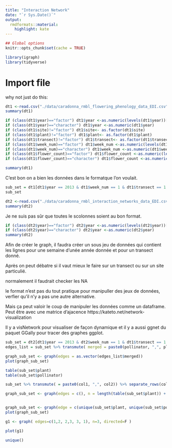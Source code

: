 ```yaml
---
title: "Interaction Network"
date: "`r Sys.Date()`"
output:
  rmdformats::material:
    highlight: kate
---
```


```r
## Global options
knitr::opts_chunk$set(cache = TRUE)
```

```r
library(igraph)
library(tidyverse)
```


# Import file
why not just do this:

```r
dt1 <-read.csv("./data/caradonna_rmbl_flowering_phenology_data_EDI.csv",header=T,sep=",",quot='"')
summary(dt1)
```

```r
if (class(dt1$year)=="factor") dt1$year <-as.numeric(levels(dt1$year))[as.integer(dt1$year) ]               
if (class(dt1$year)=="character") dt1$year <-as.numeric(dt1$year)
if (class(dt1$site)!="factor") dt1$site<- as.factor(dt1$site)
if (class(dt1$plant)!="factor") dt1$plant<- as.factor(dt1$plant)
if (class(dt1$transect)!="factor") dt1$transect<- as.factor(dt1$transect)
if (class(dt1$week_num)=="factor") dt1$week_num <-as.numeric(levels(dt1$week_num))[as.integer(dt1$week_num) ]               
if (class(dt1$week_num)=="character") dt1$week_num <-as.numeric(dt1$week_num)
if (class(dt1$flower_count)=="factor") dt1$flower_count <-as.numeric(levels(dt1$flower_count))[as.integer(dt1$flower_count) ]               
if (class(dt1$flower_count)=="character") dt1$flower_count <-as.numeric(dt1$flower_count)

summary(dt1)
```

C'est bon on a bien les données dans le formatque l'on voulait.

```r
sub_set = dt1[dt1$year == 2013 & dt1$week_num == 1 & dt1$transect == 1,]
sub_set
```

```r
dt2 <-read.csv("./data/caradonna_rmbl_interaction_networks_data_EDI.csv",header=T,sep=",",quot='"')
summary(dt2)
```

Je ne suis pas sûr que toutes le scolonnes soient au bon format.

```r
if (class(dt2$year)=="factor") dt2$year <-as.numeric(levels(dt2$year))[as.integer(dt2$year) ]               
if (class(dt2$year)=="character") dt2$year <-as.numeric(dt2$year)
summary(dt2)
```

Afin de créer le graph, il faudra créer un sous jeu de données qui contient les lignes pour une semaine d'unée année donnée et  pour un transect donné.

Après on peut débatre si il vaut mieux le faire sur un transect ou sur un site particulié.

normalement il faudrait checker les NA

le format n'est pas du tout pratique pour manipuller des jeux de données, verfier qu'il n'y a pas une autre alternative.

Mais ça peut valoir le coup de manipuler les données comme un dataframe.
Peut être avec une matrice d'ajacence
https://kateto.net/network-visualization

Il y a visNetwork pour visualiser de façon dynamique et il y a aussi ggnet du paquet GGally pour tracer des graphes ggplot.

```r
sub_set = dt2[dt1$year == 2013 & dt2$week_num == 1 & dt1$transect == 1, c("pollinator", "plant")]
edges_list = sub_set %>% transmute( merged = paste0(pollinator, ",", plant)) %>% separate_rows(merged, sep = ",")

graph_sub_set <- graph(edges = as.vector(edges_list$merged))
plot(graph_sub_set)
```

```r
table(sub_set$plant)
table(sub_set$pollinator)
```

```r
sub_set %>% transmute( = paste0(col1, ",", col2)) %>% separate_rows(col1, sep = ",")
```



```r
graph_sub_set <- graph(edges = c(), n = length(table(sub_set$plant)) + length(table(sub_set$pollinator)) )


graph_sub_set <- graph(edge = c(unique(sub_set$plant, unique(sub_set$pollinator))))
plot(graph_sub_set)
```




```r
g1 <- graph( edges=c(1,2, 2,3, 3, 1), n=3, directed=F ) 

plot(g1)
```

```r
unique()
```


